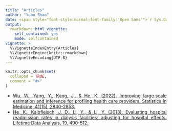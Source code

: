 ```yaml
---
title: "Articles"
author: "Yubo Shao"
date: <span style="font-style:normal;font-family:'Open Sans'">`r Sys.Date()`</span>
output: 
  rmarkdown::html_vignette:
    self_contained: yes
    mode: selfcontained
vignette: >
  %\VignetteIndexEntry{Articles}
  %\VignetteEngine{knitr::rmarkdown}
  %\VignetteEncoding{UTF-8}
---
```


```r
knitr::opts_chunk$set(
  collapse = TRUE,
  comment = "#>"
)
```

<style>
body {
  text-align: justify
}
</style>

* [Wu, W., Yang, Y., Kang, J., & He, K. (2022). Improving large‐scale estimation and inference for profiling health care providers. Statistics in Medicine, 41(15), 2840-2853.](https://onlinelibrary.wiley.com/doi/full/10.1002/sim.9387)
* [He, K., Kalbfleisch, J. D., Li, Y., & Li, Y. (2013). Evaluating hospital readmission rates in dialysis facilities; adjusting for hospital effects. Lifetime Data Analysis, 19, 490-512.](https://link.springer.com/article/10.1007/s10985-013-9264-6)
